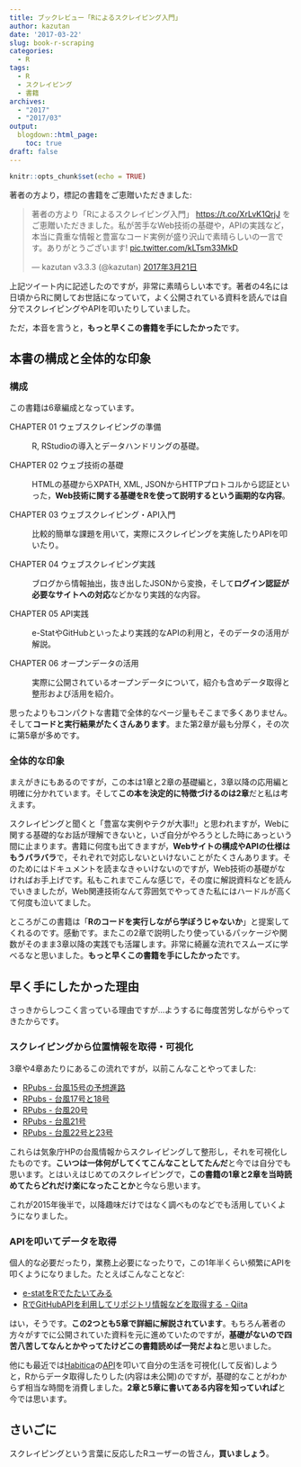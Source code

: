 ```yaml
---
title: ブックレビュー「Rによるスクレイピング入門」
author: kazutan
date: '2017-03-22'
slug: book-r-scraping
categories:
  - R
tags:
  - R
  - スクレイピング
  - 書籍
archives:
  - "2017"
  - "2017/03"
output:
  blogdown::html_page:
    toc: true
draft: false
---
```


```r
knitr::opts_chunk$set(echo = TRUE)
```


著者の方より，標記の書籍をご恵贈いただきました:

<blockquote class="twitter-tweet" data-lang="ja"><p lang="ja" dir="ltr">著者の方より「Rによるスクレイピング入門」 <a href="https://t.co/XrLvK1QrjJ">https://t.co/XrLvK1QrjJ</a> をご恵贈いただきました。私が苦手なWeb技術の基礎や，APIの実践など，本当に貴重な情報と豊富なコード実例が盛り沢山で素晴らしいの一言です。ありがとうございます! <a href="https://t.co/kLTsm33MkD">pic.twitter.com/kLTsm33MkD</a></p>&mdash; kazutan v3.3.3 (@kazutan) <a href="https://twitter.com/kazutan/status/844041232326254592">2017年3月21日</a></blockquote>
<script async src="//platform.twitter.com/widgets.js" charset="utf-8"></script>

上記ツイート内に記述したのですが，非常に素晴らしい本です。著者の4名には日頃からRに関してお世話になっていて，よく公開されている資料を読んでは自分でスクレイピングやAPIを叩いたりしていました。

ただ，本音を言うと，**もっと早くこの書籍を手にしたかった**です。

## 本書の構成と全体的な印象

### 構成

この書籍は6章編成となっています。

CHAPTER 01 ウェブスクレイピングの準備

: R, RStudioの導入とデータハンドリングの基礎。

CHAPTER 02 ウェブ技術の基礎

: HTMLの基礎からXPATH, XML, JSONからHTTPプロトコルから認証といった，**Web技術に関する基礎をRを使って説明するという画期的な内容**。

CHAPTER 03 ウェブスクレイピング・API入門

: 比較的簡単な課題を用いて，実際にスクレイピングを実施したりAPIを叩いたり。

CHAPTER 04 ウェブスクレイピング実践

: ブログから情報抽出，抜き出したJSONから変換，そして**ログイン認証が必要なサイトへの対応**などかなり実践的な内容。

CHAPTER 05 API実践

: e-StatやGitHubといったより実践的なAPIの利用と，そのデータの活用が解説。

CHAPTER 06 オープンデータの活用

: 実際に公開されているオープンデータについて，紹介も含めデータ取得と整形および活用を紹介。

思ったよりもコンパクトな書籍で全体的なページ量もそこまで多くありません。そして**コードと実行結果がたくさんあります**。また第2章が最も分厚く，その次に第5章が多めです。

### 全体的な印象

まえがきにもあるのですが，この本は1章と2章の基礎編と，3章以降の応用編と明確に分かれています。そして**この本を決定的に特徴づけるのは2章**だと私は考えます。

スクレイピングと聞くと「豊富な実例やテクが大事!!」と思われますが，Webに関する基礎的なお話が理解できないと，いざ自分がやろうとした時にあっという間に止まります。書籍に何度も出てきますが，**Webサイトの構成やAPIの仕様はもうバラバラ**で，それぞれで対応しないといけないことがたくさんあります。そのためにはドキュメントを読まなきゃいけないのですが，Web技術の基礎がなければお手上げです。私もこれまでこんな感じで，その度に解説資料などを読んでいきましたが，Web関連技術なんて雰囲気でやってきた私にはハードルが高くて何度も泣いてました。

ところがこの書籍は「**Rのコードを実行しながら学ぼうじゃないか**」と提案してくれるのです。感動です。またこの2章で説明したり使っているパッケージや関数がそのまま3章以降の実践でも活躍します。非常に綺麗な流れでスムーズに学べるなと思いました。**もっと早くこの書籍を手にしたかった**です。

## 早く手にしたかった理由

さっきからしつこく言っている理由ですが...ようするに毎度苦労しながらやってきたからです。

### スクレイピングから位置情報を取得・可視化

3章や4章あたりにあるこの流れですが，以前こんなことやってました:

- [RPubs - 台風15号の予想進路](https://rpubs.com/kazutan/typhoon)
- [RPubs - 台風17号と18号](https://rpubs.com/kazutan/typhoon2)
- [RPubs - 台風20号](https://rpubs.com/kazutan/typhoon3)
- [RPubs - 台風21号](https://rpubs.com/kazutan/typhoon4)
- [RPubs - 台風22号と23号](https://rpubs.com/kazutan/typhoon5)

これらは気象庁HPの台風情報からスクレイピングして整形し，それを可視化したものです。**こいつは一体何がしてくてこんなことしてたんだ**と今では自分でも思います。とはいえはじめてのスクレイピングで，**この書籍の1章と2章を当時読めてたらどれだけ楽になったことか**と今なら思います。

これが2015年後半で，以降趣味だけではなく調べものなどでも活用していくようになりました。

### APIを叩いてデータを取得

個人的な必要だったり，業務上必要になったりで，この1年半くらい頻繁にAPIを叩くようになりました。たとえばこんなことなど:

- [e-statをRでたたいてみる](http://kazutan.github.io/HijiyamaR4/e-stat_test.html)
- [RでGitHubAPIを利用してリポジトリ情報などを取得する - Qiita](http://qiita.com/kazutan/items/08c3ad07f81caadd990e)

はい，そうです。**この2つとも5章で詳細に解説されています**。もちろん著者の方々がすでに公開されていた資料を元に進めていたのですが，**基礎がないので四苦八苦してなんとかやってたけどこの書籍読めば一発だよね**と思いました。

他にも最近では[Habitica](https://habitica.com/static/front?lang=ja)の[API](https://habitica.com/apidoc/)を叩いて自分の生活を可視化(して反省)しようと，Rからデータ取得したりした(内容は未公開)のですが，基礎的なことがわからず相当な時間を消費しました。**2章と5章に書いてある内容を知っていれば**と今では思います。

## さいごに

スクレイピングという言葉に反応したRユーザーの皆さん，**買いましょう**。